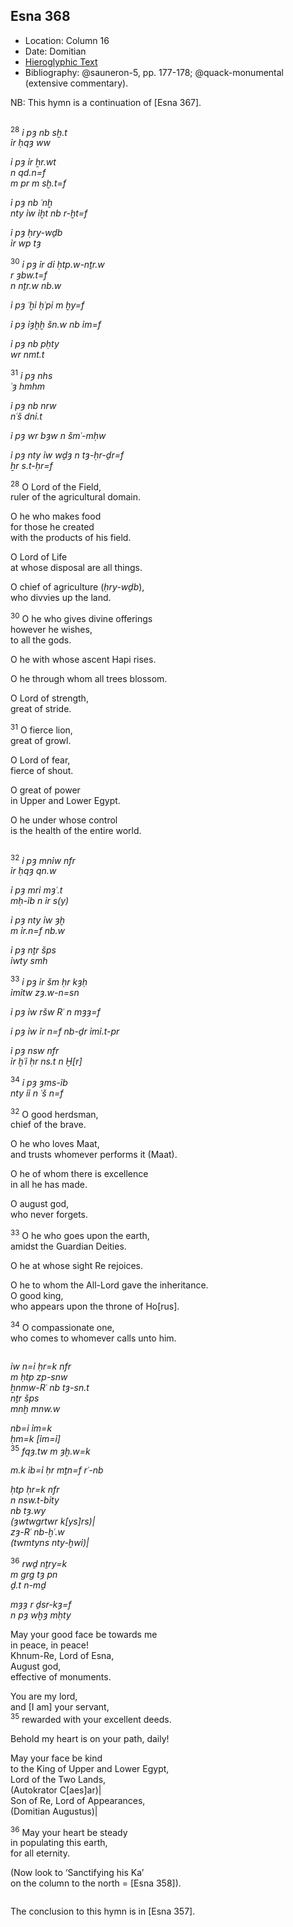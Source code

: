 ## Esna 368 {-}  

<style>  
  
  .col2 {  
    columns: 2 320px;         /* number of columns and width in pixels*/  
    -webkit-columns: 2 320px; /* chrome, safari */  
    -moz-columns: 2 320px;    /* firefox */  
    -webkit-column-break-inside: avoid;  
    -page-break-inside: avoid;  
    -break-inside: avoid;  
  }  
  
</style>  

- Location: Column 16
- Date: Domitian 
- [Hieroglyphic Text](https://www.ifao.egnet.net/uploads/publications/enligne/Temples-Esna003.pdf#page=375){target="_blank"}  
- Bibliography: @sauneron-5, pp. 177-178; @quack-monumental (extensive commentary).

NB: This hymn is a continuation of [Esna 367].

<div class="col2">
   
^28^ *ỉ pȝ nb sḫ.t*  
*ỉr ḥqȝ ww*  
   
*ỉ pȝ ỉr ẖr.wt*  
*n qd.n=f*  
*m pr m sḫ.t=f*  
   
*ỉ pȝ nb ʿnḫ*  
*nty ỉw ỉḫt nb r-ḫt=f*  
   
*ỉ pȝ ḥry-wḏb*  
*ỉr wp tȝ*  
   
^30^ *ỉ pȝ ỉr dỉ ḥtp.w-nṯr.w*  
*r ȝbw.t=f *  
*n nṯr.w nb.w*  
   
*ỉ pȝ ʿḫỉ ḥʿpỉ m ḫy=f*  
   
*ỉ pȝ ỉȝḫḫ šn.w nb ỉm=f*  
   
*ỉ pȝ nb pḥty*  
*wr nmt.t*  
   
^31^ *ỉ pȝ nhs*  
*ʿȝ hmhm*  
   
*ỉ pȝ nb nrw*  
*nʿš dnỉ.t*  
   
*ỉ pȝ wr bȝw n šmʿ-mḥw*  
   
*ỉ pȝ nty ỉw wḏȝ n tȝ-ḥr-ḏr=f*  
*ẖr s.t-ḥr=f*  
  
^28^ O Lord of the Field,  
ruler of the agricultural domain.  
  
O he who makes food  
for those he created  
with the products of his field.  
  
O Lord of Life  
at whose disposal are all things.  
  
O chief of agriculture (*ḥry-wḏb*),  
who divvies up the land.  
  
^30^ O he who gives divine offerings  
however he wishes,  
to all the gods.  
  
O he with whose ascent Hapi rises.   
  
O he through whom all trees blossom.    
  
O Lord of strength,  
great of stride.  
  
^31^ O fierce lion,  
great of growl.    
  
O Lord of fear,  
fierce of shout.  
  
O great of power  
in Upper and Lower Egypt.    
  
O he under whose control  
is the health of the entire world.  
 
</div>

<div class="col2">

^32^ *ỉ pȝ mnỉw nfr*  
*ỉr ḥqȝ qn.w*  
   
*ỉ pȝ mrỉ mȝʿ.t*  
*mḥ-ỉb n ỉr s(y)*  
   
*ỉ pȝ nty ỉw ȝḫ*  
*m ỉr.n=f nb.w*  
   
*ỉ pȝ nṯr šps*  
*ỉwty smh*  
   
^33^ *ỉ pȝ ỉr šm ḥr kȝḥ*  
*ỉmỉtw zȝ.w-n=sn*  
   
*ỉ pȝ ỉw ršw Rʿ n mȝȝ=f*  
   
*ỉ pȝ ỉw ỉr n=f nb-ḏr ỉmỉ.t-pr*  
   
*ỉ pȝ nsw nfr*  
*ỉr ḫʿỉ ḥr ns.t n Ḫ[r]*  
   
^34^ *ỉ pȝ ȝms-ỉb *  
*nty ỉỉ n ʿš n=f*  
    
^32^ O good herdsman,  
chief of the brave.  
  
O he who loves Maat,  
and trusts whomever performs it (Maat).  
  
O he of whom there is excellence  
in all he has made.  
  
O august god,  
who never forgets.  
  
^33^ O he who goes upon the earth,  
amidst the Guardian Deities.  
  
O he at whose sight Re rejoices.  
  
O he to whom the All-Lord gave the inheritance.  
O good king,  
who appears upon the throne of Ho[rus].  
  
^34^ O compassionate one,  
who comes to whomever calls unto him.  

</div>

<div class="col2">

*ỉw n=ỉ ḥr=k nfr*  
*m ḥtp zp-snw*  
*ẖnmw-Rʿ nb tȝ-sn.t*  
*nṯr šps*  
*mnḫ mnw.w*  
   
*nb=ỉ ỉm=k*  
*ḥm=k [ỉm=ỉ]*  
^35^ *fqȝ.tw m ȝḫ.w=k*  
   
*m.k ỉb=ỉ ḥr mṯn=f rʿ-nb*  
   
*ḥtp ḥr=k nfr *  
*n nsw.t-bỉty*  
*nb tȝ.wy*  
*(ȝwtwgrtwr k[ys]rs)|*  
*zȝ-Rʿ nb-ḫʿ.w*  
*(twmtyns nty-ḫwỉ)| *  
   
^36^ *rwḏ nṯry=k *  
*m grg tȝ pn *  
*ḏ.t n-mḏ*  
   
*mȝȝ r ḏsr-kȝ=f*  
*n pȝ wḫȝ mḥty*  
  
May your good face be towards me  
in peace, in peace!  
Khnum-Re, Lord of Esna,  
August god,  
effective of monuments.  
  
You are my lord,  
and [I am] your servant,  
^35^ rewarded with your excellent deeds.  
  
Behold my heart is on your path, daily!  
  
May your face be kind  
to the King of Upper and Lower Egypt,  
Lord of the Two Lands,  
(Autokrator C[aes]ar)|  
Son of Re, Lord of Appearances,  
(Domitian Augustus)|  
  
^36^ May your heart be steady  
in populating this earth,  
for all eternity.  
  
(Now look to 'Sanctifying his Ka'  
on the column to the north = [Esna 358]).  
  
</div>  

The conclusion to this hymn is in [Esna 357].